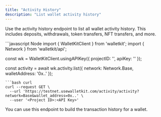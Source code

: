 ```yaml
---
title: "Activity History"
description: "List wallet activity history"
---
```


Use the activity history endpoint to list all wallet activity history. This includes deposits, withdrawals, token
transfers, NFT transfers, and more.

<CodeGroup>
```javascript Node
import { WalletKitClient } from 'walletkit';
import { Network } from 'walletkit/api';

const wk = WalletKitClient.usingAPIKey({
  projectID: '<Project ID>',
  apiKey: '<API Key>'
});

const activity = await wk.activity.list({
  network: Network.Base,
  walletAddress: '0x..'
});
```
```bash curl
curl --request GET \
  --url 'https://testnet.usewalletkit.com/activity/activity?network=Base&wallet_address=0x..' \
  --user '<Project ID>:<API Key>'
```
</CodeGroup>

You can use this endpoint to build the transaction history for a wallet.
